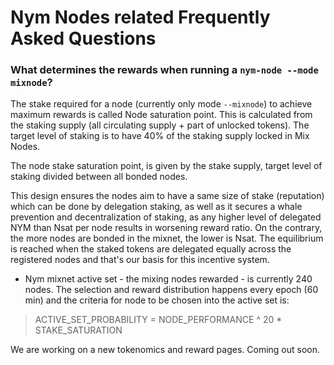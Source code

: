 
# Nym Nodes related Frequently Asked Questions

### What determines the rewards when running a `nym-node --mode mixnode`?

The stake required for a node (currently only mode `--mixnode`) to achieve maximum rewards is called Node saturation point. This is calculated from the staking supply (all circulating supply + part of unlocked tokens). The target level of staking is to have 40% of the staking supply locked in Mix Nodes.

The node stake saturation point, is given by the stake supply, target level of staking divided between all bonded nodes.

This design ensures the nodes aim to have a same size of stake (reputation) which can be done by delegation staking, as well as it secures a whale prevention and decentralization of staking, as any higher level of delegated NYM than Nsat per node results in worsening reward ratio. On the contrary, the more nodes are bonded in the mixnet, the lower is Nsat. The equilibrium is reached when the staked tokens are delegated equally across the registered nodes and that's our basis for this incentive system.

- Nym mixnet active set - the mixing nodes rewarded - is currently 240 nodes. The selection and reward distribution happens every epoch (60 min) and the criteria for node to be chosen into the active set is:

> ACTIVE_SET_PROBABILITY = NODE_PERFORMANCE ^ 20 * STAKE_SATURATION


<Callout type="info" emoji="ℹ️">
We are working on a new tokenomics and reward pages. Coming out soon.
</Callout>

